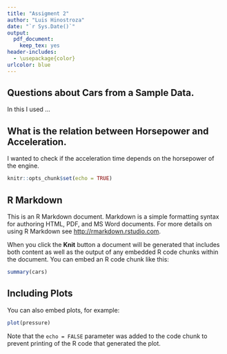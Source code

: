 ```yaml
---
title: "Assigment 2"
author: "Luis Hinostroza"
date: "`r Sys.Date()`"
output: 
  pdf_document:
    keep_tex: yes  
header-includes:
  - \usepackage{color}  
urlcolor: blue  
---
```


## Questions about Cars from a Sample Data.

In this I used ...


\newpage

## What is the relation between Horsepower and Acceleration.

I wanted to check if the acceleration time depends on the horsepower of the engine.

```r
knitr::opts_chunk$set(echo = TRUE)
```

## R Markdown

This is an R Markdown document. Markdown is a simple formatting syntax for authoring HTML, PDF, and MS Word documents. For more details on using R Markdown see <http://rmarkdown.rstudio.com>.

When you click the **Knit** button a document will be generated that includes both content as well as the output of any embedded R code chunks within the document. You can embed an R code chunk like this:

```r
summary(cars)
```

## Including Plots

You can also embed plots, for example:

```r
plot(pressure)
```

Note that the `echo = FALSE` parameter was added to the code chunk to prevent printing of the R code that generated the plot.
